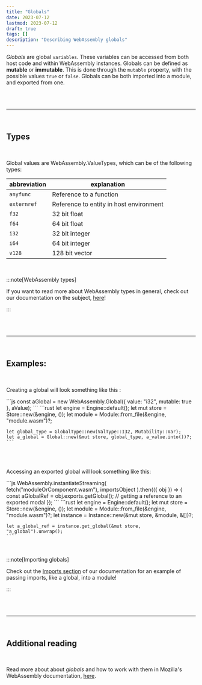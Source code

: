 ```yaml
---
title: "Globals"
date: 2023-07-12
lastmod: 2023-07-12
draft: true
tags: []
description: "Describing WebAssembly globals"
---
```



_Globals_ are global `variables`. These variables can be accessed from both host code and within WebAssembly instances. Globals can be defined as **mutable** or **immutable**. This is done through the `mutable` property, with the possible values `true` or `false`. Globals can be both imported into a module, and exported from one.

<br />

<br />

---

<br />

## Types

<br />

Global values are WebAssembly.ValueTypes, which can be of the following types:


| abbreviation | explanation                             |
| ------------ | --------------------------------------- |
| `anyfunc`    | Reference to a function                 |
| `externref`  | Reference to entity in host environment |
| `f32`        | 32 bit float                            |
| `f64`        | 64 bit float                            |
| `i32`        | 32 bit integer                          |
| `i64`        | 64 bit integer                          |
| `v128`       | 128 bit vector                          |

<br />

:::note[WebAssembly types]

If you want to read more about WebAssembly types in general, check out our documentation on the subject, [here](/wasm/concepts-and-features/1-types)!

:::

<br />

<br />

---

<br />

## Examples:

<br />

Creating a global will look something like this :

<Tabs>
  <TabItem label="JavaScript">
    ```js
    const aGlobal = new WebAssembly.Global({ value: "i32", mutable: true }, aValue);
    ```
  </TabItem>
  <TabItem label="Rust, with Wasmtime">
    ```rust
    let engine = Engine::default();
    let mut store = Store::new(&engine, ());
    let module = Module::from_file(&engine, "module.wasm")?;

    let global_type = GlobalType::new(ValType::I32, Mutability::Var);
    let a_global = Global::new(&mut store, global_type, a_value.into())?;
    ```
  </TabItem>
</Tabs>

<br />

<br />

Accessing an exported global will look something like this:

<Tabs>
  <TabItem label="JavaScript">
    ```js
    WebAssembly.instantiateStreaming(
      fetch("moduleOrComponent.wasm"),
      importsObject
    ).then(({ obj }) => {
      const aGlobalRef = obj.exports.getGlobal(); // getting a reference to an exported modal
    });
    ```
  </TabItem>
  <TabItem label="Rust, with Wasmtime">
    ```rust
    let engine = Engine::default();
    let mut store = Store::new(&engine, ());
    let module = Module::from_file(&engine, "module.wasm")?;
    let instance = Instance::new(&mut store, &module, &[])?;

    let a_global_ref = instance.get_global(&mut store, "a_global").unwrap();
    ```
  </TabItem>
</Tabs>

<br />

:::note[Importing globals]

Check out the [Imports section](/wasm/building-blocks/1-imports) of our documentation for an example of passing imports, like a global, into a module!

:::

<br />

<br />

---

<br />

## Additional reading

<br />

Read more about about _globals_ and how to work with them in Mozilla's WebAssembly documentation, [here](https://developer.mozilla.org/en-US/docs/WebAssembly/JavaScript_interface/Global).